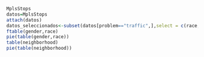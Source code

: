 

```{r}
MplsStops
datos=MplsStops
attach(datos)
datos_seleccionados<-subset(datos[problem=="traffic",],select = c(race,gender,neighborhood))
ftable(gender,race)
pie(table(gender,race))
table(neighborhood)
pie(table(neighborhood))
```

